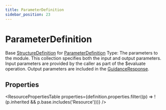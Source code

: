 ```yaml
---
title: ParameterDefinition
sidebar_position: 23
---
```



# ParameterDefinition

Base <a href="/docs/api/fhir/resources/structuredefinition">StructureDefinition</a> for <a href="/docs/api/fhir/datatypes/parameterdefinition">ParameterDefinition</a> Type: The parameters to the module. This collection specifies both the input and output parameters. Input parameters are provided by the caller as part of the $evaluate operation. Output parameters are included in the <a href="/docs/api/fhir/resources/guidanceresponse">GuidanceResponse</a>.

<Tabs queryString="section">
<TabItem value="schema" label="Schema" default>

## Properties

<ResourcePropertiesTable
  properties={definition.properties.filter((p) => !(p.inherited && p.base.includes('Resource')))}
/>

</TabItem>
  
  


</Tabs>
